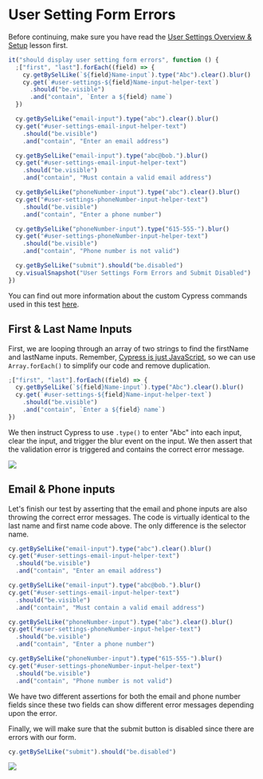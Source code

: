 # User Setting Form Errors

Before continuing, make sure you have read the [User Settings Overview & Setup](/real-world-examples/user-settings-overview-and-setup) lesson first.

```js
it("should display user setting form errors", function () {
  ;["first", "last"].forEach((field) => {
    cy.getBySelLike(`${field}Name-input`).type("Abc").clear().blur()
    cy.get(`#user-settings-${field}Name-input-helper-text`)
      .should("be.visible")
      .and("contain", `Enter a ${field} name`)
  })

  cy.getBySelLike("email-input").type("abc").clear().blur()
  cy.get("#user-settings-email-input-helper-text")
    .should("be.visible")
    .and("contain", "Enter an email address")

  cy.getBySelLike("email-input").type("abc@bob.").blur()
  cy.get("#user-settings-email-input-helper-text")
    .should("be.visible")
    .and("contain", "Must contain a valid email address")

  cy.getBySelLike("phoneNumber-input").type("abc").clear().blur()
  cy.get("#user-settings-phoneNumber-input-helper-text")
    .should("be.visible")
    .and("contain", "Enter a phone number")

  cy.getBySelLike("phoneNumber-input").type("615-555-").blur()
  cy.get("#user-settings-phoneNumber-input-helper-text")
    .should("be.visible")
    .and("contain", "Phone number is not valid")

  cy.getBySelLike("submit").should("be.disabled")
  cy.visualSnapshot("User Settings Form Errors and Submit Disabled")
})
```

You can find out more information about the custom Cypress commands used in this test [here](/real-world-examples/custom-cypress-commands).

## First & Last Name Inputs

First, we are looping through an array of two strings to find the firstName and lastName inputs. Remember, [Cypress is just JavaScript](http://localhost:3000/cypress-fundamentals/cypress-is-just-javascript), so we can use `Array.forEach()` to simplify our code and remove duplication.

```js
;["first", "last"].forEach((field) => {
  cy.getBySelLike(`${field}Name-input`).type("Abc").clear().blur()
  cy.get(`#user-settings-${field}Name-input-helper-text`)
    .should("be.visible")
    .and("contain", `Enter a ${field} name`)
})
```

We then instruct Cypress to use `.type()` to enter "Abc" into each input, clear the input, and trigger the blur event on the input. We then assert that the validation error is triggered and contains the correct error message.

![](/images/real-world-examples/user-settings/user-setting-form-errors/Screen_Shot_2021-06-29_at_1.29.56_PM.png)

## Email & Phone inputs

Let's finish our test by asserting that the email and phone inputs are also throwing the correct error messages. The code is virtually identical to the last name and first name code above. The only difference is the selector name.

```js
cy.getBySelLike("email-input").type("abc").clear().blur()
cy.get("#user-settings-email-input-helper-text")
  .should("be.visible")
  .and("contain", "Enter an email address")

cy.getBySelLike("email-input").type("abc@bob.").blur()
cy.get("#user-settings-email-input-helper-text")
  .should("be.visible")
  .and("contain", "Must contain a valid email address")

cy.getBySelLike("phoneNumber-input").type("abc").clear().blur()
cy.get("#user-settings-phoneNumber-input-helper-text")
  .should("be.visible")
  .and("contain", "Enter a phone number")

cy.getBySelLike("phoneNumber-input").type("615-555-").blur()
cy.get("#user-settings-phoneNumber-input-helper-text")
  .should("be.visible")
  .and("contain", "Phone number is not valid")
```

We have two different assertions for both the email and phone number fields since these two fields can show different error messages depending upon the error.

Finally, we will make sure that the submit button is disabled since there are errors with our form.

```js
cy.getBySelLike("submit").should("be.disabled")
```

![](/images/real-world-examples/user-settings/user-setting-form-errors/Screen_Shot_2021-06-29_at_1.37.46_PM.png)

